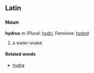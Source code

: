 ==Latin==
===Noun===
'''hydrus''' ''m'' (Plural: [[hydri]], Feminine: [[hydra]])

#a water-snake

====Related words====
*[[hydra]]